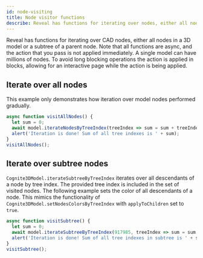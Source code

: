 ```yaml
---
id: node-visiting
title: Node visitor functions
describe: Reveal has functions for iterating over nodes, either all nodes in a 3D model or a subtree of a parent node.
---
```



Reveal has functions for iterating over CAD nodes, either all nodes in a 3D model or a subtree of a parent node.
Note that all functions are async, and the action that you pass is not applied immediately. A single model can
have millions of nodes. To avoid long blocking operations the action is applied in blocks, allowing for an
interactive page while the action is being applied.

<DemoWrapper />

## Iterate over all nodes

This example only demonstrates how iteration over model nodes performed gradually.

```jsx runnable-4x
async function visitAllNodes() {
  let sum = 0;
  await model.iterateNodesByTreeIndex(treeIndex => sum = sum + treeIndex)
  alert('Iteration is done! Sum of all tree indexes is ' + sum);
}
visitAllNodes();
```

## Iterate over subtree nodes

`Cognite3DModel.iterateSubtreeByTreeIndex` iterates over all descendants of a node by tree index. The provided
tree index is included in the set of visited nodes. The following example sets the color of all descendants of
a node. This mimics the functionality of `Cognite3DModel.setNodesColorsByTreeIndex` with `applyToChildren`
set to `true`.

```jsx runnable-4x
async function visitSubtree() {
  let sum = 0;
  await model.iterateSubtreeByTreeIndex(917985, treeIndex => sum = sum + treeIndex);
  alert('Iteration is done! Sum of all tree indexes in subtree is ' + sum);
}
visitSubtree();
```
